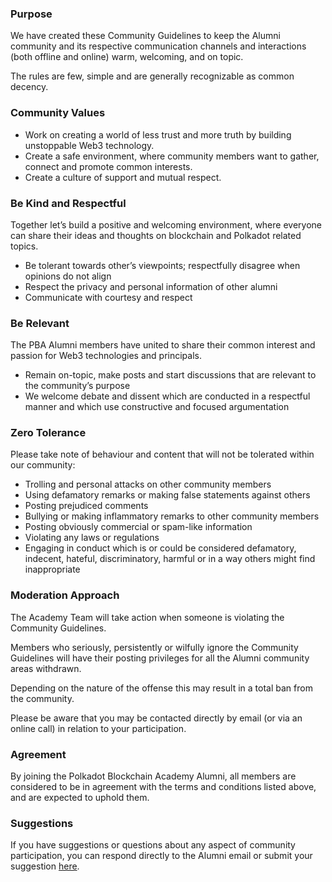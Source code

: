 ### Purpose

We have created these Community Guidelines to keep the Alumni community and its respective communication channels and interactions (both offline and online) warm, welcoming, and on topic. 

The rules are few, simple and are generally recognizable as common decency. 

### Community Values

- Work on creating a world of less trust and more truth by building unstoppable Web3 technology.
- Create a safe environment, where community members want to gather, connect and promote common interests.
- Create a culture of support and mutual respect.

### Be Kind and Respectful

Together let’s build a positive and welcoming environment, where everyone can share their ideas and thoughts on blockchain and Polkadot related topics. 

- Be tolerant towards other’s viewpoints; respectfully disagree when opinions do not align
- Respect the privacy and personal information of other alumni
- Communicate with courtesy and respect

### Be Relevant

The PBA Alumni members have united to share their common interest and passion for Web3 technologies and principals.

- Remain on-topic, make posts and start discussions that are relevant to the community’s purpose
- We welcome debate and dissent which are conducted in a respectful manner and which use constructive and focused argumentation

### Zero Tolerance

Please take note of behaviour and content that will not be tolerated within our community:

- Trolling and personal attacks on other community members
- Using defamatory remarks or making false statements against others
- Posting prejudiced comments
- Bullying or making inflammatory remarks to other community members
- Posting obviously commercial or spam-like information
- Violating any laws or regulations
- Engaging in conduct which is or could be considered defamatory, indecent, hateful, discriminatory, harmful or in a way others might find inappropriate

### **Moderation Approach**

The Academy Team will take action when someone is violating the Community Guidelines. 

Members who seriously, persistently or wilfully ignore the Community Guidelines will have their posting privileges for all the Alumni community areas withdrawn.

Depending on the nature of the offense this may result in a total ban from the community.

Please be aware that you may be contacted directly by email (or via an online call) in relation to your participation. 


### **Agreement**

By joining the Polkadot Blockchain Academy Alumni, all members are considered to be in agreement with the terms and conditions listed above, and are expected to uphold them. 

### **Suggestions**

If you have suggestions or questions about any aspect of community participation, you can respond directly to the Alumni email or submit your suggestion [here](https://forms.gle/rYKBJHQS1KFb9P2FA).